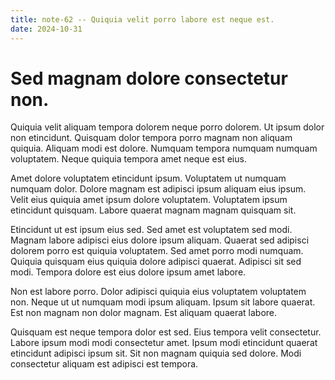 ```yaml
---
title: note-62 -- Quiquia velit porro labore est neque est.
date: 2024-10-31
---
```


# Sed magnam dolore consectetur non.

Quiquia velit aliquam tempora dolorem neque porro dolorem. Ut ipsum dolor non etincidunt. Quisquam dolor tempora porro
magnam non aliquam quiquia. Aliquam modi est dolore. Numquam tempora numquam numquam voluptatem. Neque quiquia tempora
amet neque est eius.

Amet dolore voluptatem etincidunt ipsum. Voluptatem ut numquam numquam dolor. Dolore magnam est adipisci ipsum aliquam
eius ipsum. Velit eius quiquia amet ipsum dolore voluptatem. Voluptatem ipsum etincidunt quisquam. Labore quaerat magnam
magnam quisquam sit.

Etincidunt ut est ipsum eius sed. Sed amet est voluptatem sed modi. Magnam labore adipisci eius dolore ipsum aliquam.
Quaerat sed adipisci dolorem porro est quiquia voluptatem. Sed amet porro modi numquam. Quiquia quisquam eius quiquia
dolore adipisci quaerat. Adipisci sit sed modi. Tempora dolore est eius dolore ipsum amet labore.

Non est labore porro. Dolor adipisci quiquia eius voluptatem voluptatem non. Neque ut ut numquam modi ipsum aliquam.
Ipsum sit labore quaerat. Est non magnam non dolor magnam. Est aliquam quaerat labore.

Quisquam est neque tempora dolor est sed. Eius tempora velit consectetur. Labore ipsum modi modi consectetur amet. Ipsum
modi etincidunt quaerat etincidunt adipisci ipsum sit. Sit non magnam quiquia sed dolore. Modi consectetur aliquam est
adipisci est tempora.
